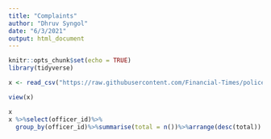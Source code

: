 ```yaml
---
title: "Complaints"
author: "Dhruv Syngol"
date: "6/3/2021"
output: html_document
---
```


```r
knitr::opts_chunk$set(echo = TRUE)
library(tidyverse)
```


```r
x <- read_csv("https://raw.githubusercontent.com/Financial-Times/police-misconduct-complaints-analysis/main/output/philly_clean.csv")
```

```r
view(x)
```

```r
x
x %>%select(officer_id)%>%
  group_by(officer_id)%>%summarise(total = n())%>%arrange(desc(total))
```


